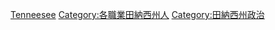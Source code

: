 [[Category:美國各州政治人物|Tenneesee]]
[[Category:各職業田納西州人|Category:各職業田納西州人]]
[[Category:田納西州政治|Category:田納西州政治]]